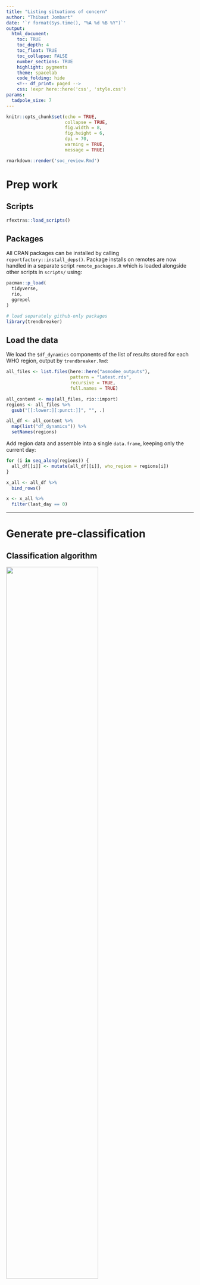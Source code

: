 ```yaml
---
title: "Listing situations of concern"
author: "Thibaut Jombart"
date: '`r format(Sys.time(), "%A %d %B %Y")`'
output: 
  html_document:
    toc: TRUE
    toc_depth: 4
    toc_float: TRUE
    toc_collapse: FALSE
    number_sections: TRUE
    highlight: pygments
    theme: spacelab
    code_folding: hide
    <!-- df_print: paged -->
    css: !expr here::here('css', 'style.css')
params:
  tadpole_size: 7
---
```


```r
knitr::opts_chunk$set(echo = TRUE,
                      collapse = TRUE,
                      fig.width = 8,
                      fig.height = 6,
                      dpi = 70,
                      warning = TRUE,
                      message = TRUE)
```

```r

rmarkdown::render('soc_review.Rmd')

```


# Prep work {.tabset .tabset-fade .tabset-pills}

## Scripts

```r

rfextras::load_scripts()

```


## Packages

All CRAN packages can be installed by calling `reportfactory::install_deps()`.
Package installs on remotes are now handled in a separate script
`remote_packages.R` which is loaded alongside other scripts in `scripts/` using:


```r

pacman::p_load(
  tidyverse,
  rio,
  ggrepel
)

# load separately github-only packages
library(trendbreaker)

```



## Load the data

We load the `$df_dynamics` components of the list of results stored for each WHO
region, output by `trendbreaker.Rmd`:

```r

all_files <- list.files(here::here("asmodee_outputs"),
                        pattern = "latest.rds",
                        recursive = TRUE,
                        full.names = TRUE)

all_content <- map(all_files, rio::import)
regions <- all_files %>%
  gsub("[[:lower:][:punct:]]", "", .)

all_df <- all_content %>%
  map(list("df_dynamics")) %>%
  setNames(regions)

```

Add region data and assemble into a single `data.frame`, keeping only the
current day:

```r


for (i in seq_along(regions)) {
  all_df[[i]] <- mutate(all_df[[i]], who_region = regions[i])
}

x_all <- all_df %>%
  bind_rows()

x <- x_all %>%
  filter(last_day == 0)

```



------------------------------------

# Generate pre-classification {.tabset .tabset-fade .tabset-pills}

## Classification algorithm

<img src="https://github.com/thibautjombart/misc_figures/raw/master/diagrams/decision_CoC.png" width = "70%">

We define the following classes for levels of concerns:

* not listed
* *low*: average incidence *and* no decline
* *mid*: high incidence *or* fast growth, **or** average incidence *and* growth
* *high*: high/very high incidence *and* growing, **or** low incidence *and* growing fast
  very fast
* *very high*: high/very high incidence *and* growing fast/very fast

We use the following classification rules, depending on the values of the growth
rate (*r*), current incidence (as % of previous peak) and signs of acceleration
(ASMODEE net increases over last week):

* if incid < 50%:
    + if r > high_r -> **M**
	+ else -> NL
* if 50% < incid  100%:
    + if r > high_r -> **H**
    + else if r > 0.02 -> **M**
	+ else if r is not < 0 -> **L**
    + else -> **NL**
* if incid > 100%:
    + if r > high_r -> **VH**
    + else if r > 0 -> **H**
	+ else if r is not < 0 -> **M**
    + else -> **NL**
* if acceleration, upgrade by 1 step (bound at **VH**)

with by default, *high_r* = 0.05, and at least 3 days of net increase to register as
a sign of acceleration.


```r

make_classif <- function(incid, r, r_lower, r_upper, accel,
                         high_r = 0.05,
                         r_limit = 0.02,
                         n_accel = 3) {

  # The output will be stored as numbers first and converted at the end:
  ## 0 = NL
  ## 1 = low
  ## 2 = mid
  ## 3 = high
  ## 4 = very high

  if (is.na(incid) | is.na(r) | is.na(accel)) return(NA_character_)
  
  ## incid 0-50%
  if (incid < 0.5) {
    if (r_lower > high_r) {
      out <- 2
    } else {
      out <- 0
    }
  } else if (incid < 1) {
      ## incid 50-100%
      if (r_lower > high_r) {
        out <- 3
      } else if (r_lower > r_limit) {
        out <- 2
      } else if (r_lower > -r_limit) {
        out <- 1
      } else {
        out <- 0
      }
  } else {
    ## incid >100%
    if (r_lower > high_r) {
        out <- 4
      } else if (r_lower > 0) {
        out <- 3
      } else if (r_upper > 0) {
        out <- 2
      } else {
        out <- 0
      }
  } 

  ## add +1 if acceleration
  if (accel >= n_accel & out < 4) {
    out <- out + 1
  }

  c("NL", "Low", "Mid", "High", "Very High")[out + 1]
}


## apply classification algo to countries
x <- x %>%
  group_by(report_country) %>%
  mutate(
    classif = make_classif(incid = perc_peak,
                           r = r, r_lower = r_lower, r_upper = r_upper,
                           accel = net_increases),
    classif = factor(classif, levels =  c("NL", "Low", "Mid", "High", "Very High"))
  )


## add classification to x_all
x_all <- x_all %>%
  left_join(x %>% select(report_country, classif))

```



## Leaderboard table

We reformat the results into `out` and print the table with Low levels and above:

```r

out <- x %>%
  arrange(desc(as.integer(classif))) %>%
  select(report_country, classif, r, r_lower, r_upper, perc_peak, net_increases) %>%
  mutate(r = round(r, 2),
         r_lower = round(r_lower, 2),
         r_upper = round(r_upper, 2),
         perc_peak = paste(round(100 * perc_peak), "%")         
         )

out %>%
  filter(classif != "NL") %>%
  DT::datatable(rownames = FALSE, options = list(pageLength = nrow(.)))

```



## Pinplot

These pinplots shows all countries classified as 'Mid' and above.

### By % incidence peak

```r

scale_signif <- scale_shape_manual(
  "Significant growth/decline",
  values = c(yes = 19, no = 1)
)

scale_asmodee <- scale_colour_steps(
  "Days in last week\nabove\nexpectations",
  low = "#5b7bb5",
  high = "#d10031",
  breaks = 0:7,
  limits = c(0,7))


plot_overall_peaks <- x %>%
  filter(classif %in% c("Mid", "High", "Very High")) %>% 
  ggplot(aes(x = r, y = perc_peak, color = net_increases)) +
  theme_bw() +
  geom_vline(xintercept = 0, linetype = 2, color = "salmon") +
  geom_point(aes(shape = r_signif), size = 3) +
  geom_text_repel(
    aes(label = report_country), max.overlaps = 100,
                  max.time = 2, max.iter = 1e5) +
  scale_y_continuous(labels = scales::percent, trans = "log10") +
  scale_signif +
  scale_asmodee +
  labs(x = "Growth rate of daily cases",
       y = "Last week's incidence\n(% of historical peak, excluding last 90 days)") +
  theme(legend.position = "bottom",
        axis.text = element_text(size = 12),
        axis.title = element_text(size = 18),
        plot.subtitle = element_text(size = 12),
        legend.text = element_text(size = 12),
        legend.title = element_text(size = 14),
        legend.title.align = 0.5) +
  guides(
    color = guide_colorsteps(order = 1),
    shape = guide_legend(title.position = "top", order = 2))

plot_overall_peaks

```


### By deaths per capita

```r

# tadpole plot
plot_overall_deaths <- x %>%
  filter(classif %in% c("Mid", "High", "Very High")) %>% 
  ggplot(aes(x = r, y = death_incid_last_week, color = net_increases)) +
  theme_bw() +
  geom_vline(xintercept = 0, linetype = 2, color = "salmon") +
  geom_point(aes(shape = r_signif), size = 3) +
  geom_text_repel(
    aes(label = report_country), max.overlaps = 100,
                  max.time = 2, max.iter = 1e5) +
  scale_signif +
  scale_asmodee +
  labs(x = "Growth rate of daily cases",
       y = "Weekly COVID-19 deaths per 1M inhabitants") +
  theme(legend.position = "bottom",
        axis.text = element_text(size = 12),
        axis.title = element_text(size = 18),
        plot.subtitle = element_text(size = 12),
        legend.text = element_text(size = 12),
        legend.title = element_text(size = 14),
        legend.title.align = 0.5) +
  guides(
    color = guide_colorsteps(order = 1),
    shape = guide_legend(title.position = "top", order = 2))

plot_overall_deaths

```




## Tadpoles

### By % incidence peak

```r

plot_tadpole_peaks <- x_all %>%
  filter(classif %in% c("Mid", "High", "Very High")) %>% 
  group_by(report_country) %>%
  arrange(last_day) %>% 
  ggplot(aes(x = r, y = perc_peak, color = net_increases)) +
  theme_bw() +
  geom_vline(xintercept = 0, linetype = 2, color = "salmon") +
  geom_path(aes(group = report_country, alpha = last_day)) + 
  geom_point(aes(size = last_day, alpha = last_day, shape = r_signif)) +
  geom_text_repel(
    data = filter(x, classif %in% c("Mid", "High", "Very High")),
    aes(label = report_country), max.overlaps = 100,
                  max.time = 2, max.iter = 1e5) +
  scale_y_continuous(labels = scales::percent, trans = "log10") +
  scale_signif +
  scale_asmodee +
  scale_alpha_continuous(trans = "reverse") +
  scale_size_continuous(range = c(0.5, 3), trans = "reverse") +
  labs(x = "Growth rate of daily cases",
       y = "Last week's incidence\n(% of historical peak, excluding last 90 days)") +
  theme(legend.position = "bottom",
        axis.text = element_text(size = 12),
        axis.title = element_text(size = 18),
        plot.subtitle = element_text(size = 12),
        legend.text = element_text(size = 12),
        legend.title = element_text(size = 14),
        legend.title.align = 0.5) +
  guides(
    color = guide_colorsteps(order = 1),
    shape = guide_legend(title.position = "top", order = 2),
    size = "none",
    alpha = "none")

plot_tadpole_peaks


```


### By deaths per capita

```r

# tadpole plot
plot_tadpole_deaths <- x_all %>%
  filter(classif %in% c("Mid", "High", "Very High")) %>% 
  group_by(report_country) %>%
  arrange(last_day) %>% 
  ggplot(aes(x = r, y = death_incid_last_week, color = net_increases)) +
  theme_bw() +
  geom_vline(xintercept = 0, linetype = 2, color = "salmon") +
  geom_path(aes(group = report_country, alpha = last_day)) + 
  geom_point(aes(size = last_day, alpha = last_day, shape = r_signif)) +
  geom_text_repel(
    data = filter(x, classif %in% c("Mid", "High", "Very High")),
    aes(label = report_country), max.overlaps = 100,
                  max.time = 2, max.iter = 1e5) +
  scale_signif +
  scale_asmodee +
  scale_alpha_continuous(trans = "reverse") +
  scale_size_continuous(range = c(0.5, 3), trans = "reverse") +
  labs(x = "Growth rate of daily cases",
       y = "Weekly COVID-19 deaths per 1M inhabitants") +
  theme(legend.position = "bottom",
        axis.text = element_text(size = 12),
        axis.title = element_text(size = 18),
        plot.subtitle = element_text(size = 12),
        legend.text = element_text(size = 12),
        legend.title = element_text(size = 14),
        legend.title.align = 0.5) +
  guides(
    color = guide_colorsteps(order = 1),
    shape = guide_legend(title.position = "top", order = 2),
    size = "none",
    alpha = "none")

plot_tadpole_deaths

```



## ASMODEE plots

We provide ASMODEE plots for countries classified as "Mid" and above.

```r

to_keep <- x %>%
  filter(classif %in% c("Mid", "High", "Very High")) %>%
  pull(report_country)

asmodee_res <- map(all_content, list("results")) %>%
  bind_rows() %>%
  filter(report_country %in% to_keep)

n_plots <- nrow(asmodee_res)

```

```r

plot(asmodee_res, ncol = 3)

```



----------------------------

# Export table {.tabset .tabset-fade .tabset-pills}

```r

## export asmodee summary
file_name <- sprintf("dynamics_synthesis_%s.xlsx",
                     Sys.Date())
path_out <- here::here("synthesis", file_name)
rio::export(out, file = path_out)

## make a copy as latest file
latest_file_name <- "dynamics_synthesis_latest.xlsx"
latest_path_out <- here::here("synthesis", latest_file_name)
file.copy(from = path_out, to = latest_path_out, overwrite = TRUE)

```
